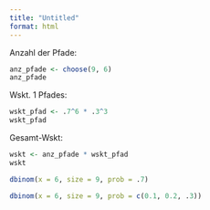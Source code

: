 ```yaml
---
title: "Untitled"
format: html
---
```



Anzahl der Pfade:

```r
anz_pfade <- choose(9, 6)
anz_pfade
```


Wskt. 1 Pfades:

```r
wskt_pfad <- .7^6 * .3^3
wskt_pfad
```


Gesamt-Wskt:

```r
wskt <- anz_pfade * wskt_pfad
wskt
```


```r
dbinom(x = 6, size = 9, prob = .7)
```

```r
dbinom(x = 6, size = 9, prob = c(0.1, 0.2, .3))
```

